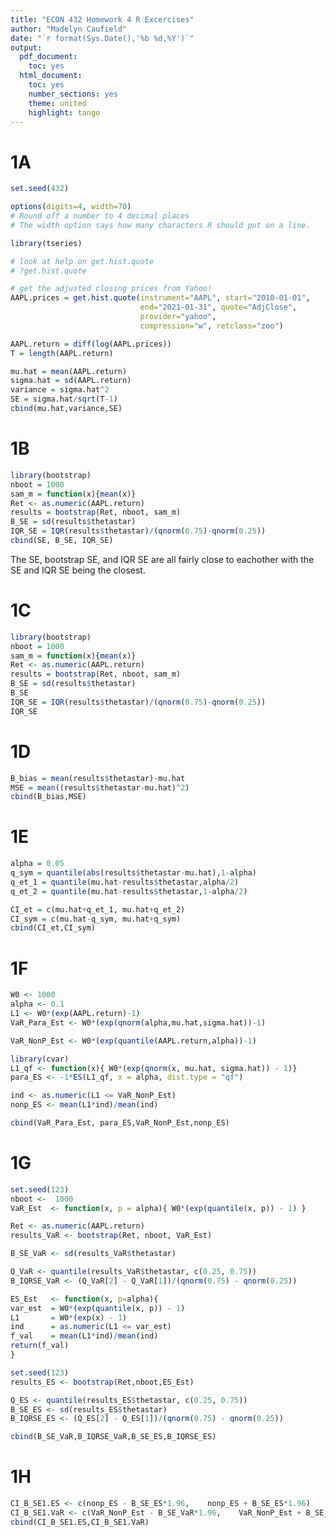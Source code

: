 ```yaml
---
title: "ECON 432 Homework 4 R Excercises"
author: "Madelyn Caufield"
date: "`r format(Sys.Date(),'%b %d,%Y')`"
output:
  pdf_document:
    toc: yes
  html_document:
    toc: yes
    number_sections: yes
    theme: united
    highlight: tango
---
```


# 1A
```r
set.seed(432)
````

```r
options(digits=4, width=70)
# Round off a number to 4 decimal places
# The width option says how many characters R should put on a line.

library(tseries)

# look at help on get.hist.quote
# ?get.hist.quote

# get the adjusted closing prices from Yahoo!
AAPL.prices = get.hist.quote(instrument="AAPL", start="2010-01-01",
                             end="2021-01-31", quote="AdjClose",
                             provider="yahoo", 
                             compression="w", retclass="zoo") 
```

```r
AAPL.return = diff(log(AAPL.prices))
T = length(AAPL.return)

mu.hat = mean(AAPL.return)
sigma.hat = sd(AAPL.return)
variance = sigma.hat^2
SE = sigma.hat/sqrt(T-1) 
cbind(mu.hat,variance,SE)
```

# 1B
```r
library(bootstrap)
nboot = 1000
sam_m = function(x){mean(x)}
Ret <- as.numeric(AAPL.return)
results = bootstrap(Ret, nboot, sam_m)
B_SE = sd(results$thetastar)
IQR_SE = IQR(results$thetastar)/(qnorm(0.75)-qnorm(0.25))
cbind(SE, B_SE, IQR_SE)
```
The SE, bootstrap SE, and IQR SE are all fairly close to eachother with the SE and IQR SE being the closest.

# 1C
```r
library(bootstrap)
nboot = 1000
sam_m = function(x){mean(x)}
Ret <- as.numeric(AAPL.return)
results = bootstrap(Ret, nboot, sam_m)
B_SE = sd(results$thetastar)
B_SE
IQR_SE = IQR(results$thetastar)/(qnorm(0.75)-qnorm(0.25))
IQR_SE
```

# 1D
```r
B_bias = mean(results$thetastar)-mu.hat
MSE = mean((results$thetastar-mu.hat)^2)
cbind(B_bias,MSE)
```

# 1E
```r
alpha = 0.05
q_sym = quantile(abs(results$thetastar-mu.hat),1-alpha)
q_et_1 = quantile(mu.hat-results$thetastar,alpha/2)
q_et_2 = quantile(mu.hat-results$thetastar,1-alpha/2)

CI_et = c(mu.hat+q_et_1, mu.hat+q_et_2)
CI_sym = c(mu.hat-q_sym, mu.hat+q_sym)
cbind(CI_et,CI_sym)
```

# 1F
```r
W0 <- 1000
alpha <- 0.1
L1 <- W0*(exp(AAPL.return)-1)
VaR_Para_Est <- W0*(exp(qnorm(alpha,mu.hat,sigma.hat))-1)

VaR_NonP_Est <- W0*(exp(quantile(AAPL.return,alpha))-1)

library(cvar)
L1_qf <- function(x){ W0*(exp(qnorm(x, mu.hat, sigma.hat)) - 1)}
para_ES <- -1*ES(L1_qf, x = alpha, dist.type = "qf")

ind <- as.numeric(L1 <= VaR_NonP_Est)
nonp_ES <- mean(L1*ind)/mean(ind)

cbind(VaR_Para_Est, para_ES,VaR_NonP_Est,nonp_ES)
```


# 1G
```r
set.seed(123)
nboot <-  1000
VaR_Est  <- function(x, p = alpha){ W0*(exp(quantile(x, p)) - 1) }

Ret <- as.numeric(AAPL.return) 
results_VaR <- bootstrap(Ret, nboot, VaR_Est)

B_SE_VaR <- sd(results_VaR$thetastar)

Q_VaR <- quantile(results_VaR$thetastar, c(0.25, 0.75))
B_IQRSE_VaR <- (Q_VaR[2] - Q_VaR[1])/(qnorm(0.75) - qnorm(0.25))

ES_Est   <- function(x, p=alpha){
var_est  = W0*(exp(quantile(x, p)) - 1)
L1       = W0*(exp(x) - 1)
ind      = as.numeric(L1 <= var_est)
f_val    = mean(L1*ind)/mean(ind)
return(f_val)
}

set.seed(123)
results_ES <- bootstrap(Ret,nboot,ES_Est)

Q_ES <- quantile(results_ES$thetastar, c(0.25, 0.75))
B_SE_ES <- sd(results_ES$thetastar)
B_IQRSE_ES <- (Q_ES[2] - Q_ES[1])/(qnorm(0.75) - qnorm(0.25))

cbind(B_SE_VaR,B_IQRSE_VaR,B_SE_ES,B_IQRSE_ES)
```

# 1H
```r
CI_B_SE1.ES <- c(nonp_ES - B_SE_ES*1.96,    nonp_ES + B_SE_ES*1.96)
CI_B_SE1.VaR <- c(VaR_NonP_Est - B_SE_VaR*1.96,    VaR_NonP_Est + B_SE_VaR*1.96)
cbind(CI_B_SE1.ES,CI_B_SE1.VaR)
```




























